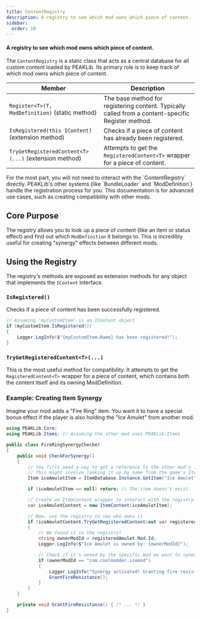 ```yaml
---
title: ContentRegistry
description: A registry to see which mod owns which piece of content.
sidebar:
  order: 10
---
```



#### A registry to see which mod owns which piece of content.
The `ContentRegistry` is a static class that acts as a central database for all custom content loaded by PEAKLib. Its primary role is to keep track of which mod owns which piece of content.

| Member | Description |
|----------|----------|
| `Register<T>(T, ModDefinition)` (static method) | The base method for registering content. Typically called from a content-specific Register method. |
| `IsRegistered(this IContent)` (extension method) | Checks if a piece of content has already been registered. |
| `TryGetRegisteredContent<T>(...)` (extension method) | Attempts to get the `RegisteredContent<T>` wrapper for a piece of content. |


<Aside type="caution">
For the most part, you will not need to interact with the `ContentRegistry` directly. PEAKLib's other systems (like `BundleLoader` and `ModDefinition`) handle the registration process for you. This documentation is for advanced use cases, such as creating compatibility with other mods.
</Aside>

## Core Purpose

The registry allows you to look up a piece of content (like an item or status effect) and find out which `ModDefinition` it belongs to. This is incredibly useful for creating "synergy" effects between different mods.

## Using the Registry

The registry's methods are exposed as extension methods for any object that implements the `IContent` interface.

### `IsRegistered()`

Checks if a piece of content has been successfully registered.

```csharp
// Assuming 'myCustomItem' is an IContent object
if (myCustomItem.IsRegistered())
{
    Logger.LogInfo($"{myCustomItem.Name} has been registered!");
}
```

### `TryGetRegisteredContent<T>(...)`
This is the most useful method for compatibility. It attempts to get the `RegisteredContent<T>` wrapper for a piece of content, which contains both the content itself and its owning ModDefinition.


### Example: Creating Item Synergy
Imagine your mod adds a "Fire Ring" item. You want it to have a special bonus effect if the player is also holding the "Ice Amulet" from another mod.

```csharp
using PEAKLib.Core;
using PEAKLib.Items; // Assuming the other mod uses PEAKLib.Items

public class FireRingSynergyChecker
{
    public void CheckForSynergy()
    {
        // You first need a way to get a reference to the other mod's item content.
        // This might involve looking it up by name from the game's ItemDatabase.
        Item iceAmuletItem = ItemDatabase.Instance.GetItem("Ice Amulet");

        if (iceAmuletItem == null) return; // The item doesn't exist.

        // Create an ItemContent wrapper to interact with the registry
        var iceAmuletContent = new ItemContent(iceAmuletItem);

        // Now, use the registry to see who owns it
        if (iceAmuletContent.TryGetRegisteredContent(out var registeredAmulet))
        {
            // We found it in the registry!
            string ownerModId = registeredAmulet.Mod.Id;
            Logger.LogInfo($"Ice Amulet is owned by: {ownerModId}");

            // Check if it's owned by the specific mod we want to synergize with
            if (ownerModId == "com.coolmodder.icemod")
            {
                Logger.LogInfo("Synergy activated! Granting fire resistance bonus.");
                GrantFireResistance();
            }
        }
    }

    private void GrantFireResistance() { /* ... */ }
}
```